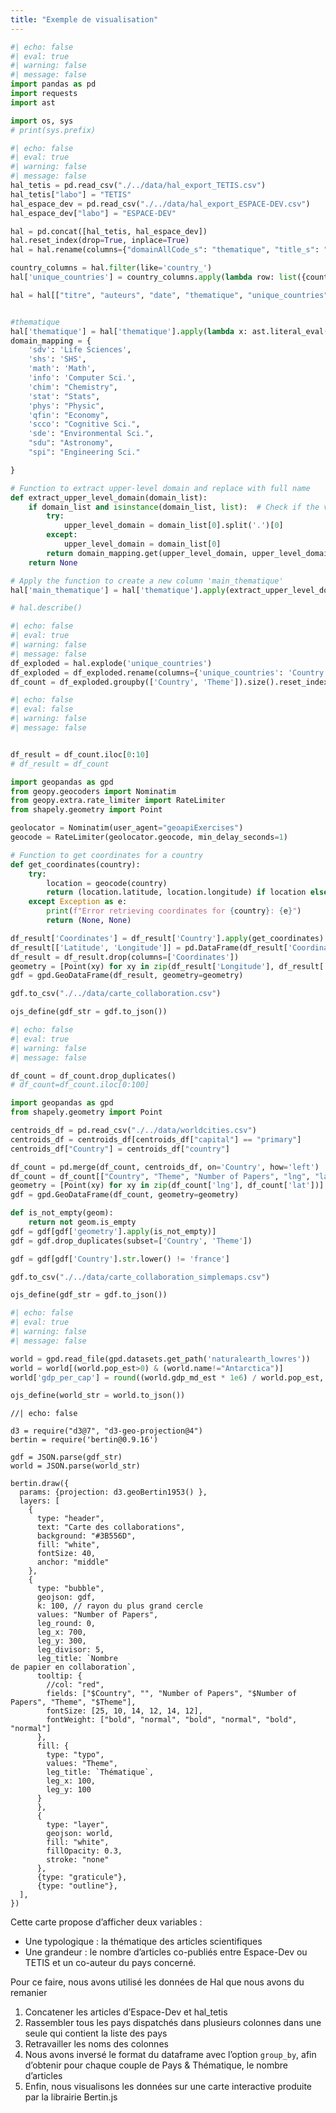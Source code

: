 ```yaml
---
title: "Exemple de visualisation"
---
```


```python
#| echo: false
#| eval: true
#| warning: false
#| message: false
import pandas as pd
import requests
import ast

import os, sys 
# print(sys.prefix)
```

```python
#| echo: false
#| eval: true
#| warning: false
#| message: false
hal_tetis = pd.read_csv("./../data/hal_export_TETIS.csv")
hal_tetis["labo"] = "TETIS"
hal_espace_dev = pd.read_csv("./../data/hal_export_ESPACE-DEV.csv")
hal_espace_dev["labo"] = "ESPACE-DEV"

hal = pd.concat([hal_tetis, hal_espace_dev])
hal.reset_index(drop=True, inplace=True)
hal = hal.rename(columns={"domainAllCode_s": "thematique", "title_s": "titre", "authFullName_s": "auteurs", "producedDate_s": "date", })

country_columns = hal.filter(like='country_')
hal['unique_countries'] = country_columns.apply(lambda row: list({country for country in row if pd.notna(country)}), axis=1)

hal = hal[["titre", "auteurs", "date", "thematique", "unique_countries"]]


#thematique
hal['thematique'] = hal['thematique'].apply(lambda x: ast.literal_eval(x) if pd.notna(x) else [])
domain_mapping = {
    'sdv': 'Life Sciences',
    'shs': 'SHS',
    'math': 'Math',
    'info': 'Computer Sci.',
    'chim': "Chemistry",
    'stat': "Stats",
    'phys': "Physic",
    'qfin': "Economy",
    'scco': "Cognitive Sci.",
    'sde': "Environmental Sci.",
    "sdu": "Astronomy",
    "spi": "Engineering Sci."

}

# Function to extract upper-level domain and replace with full name
def extract_upper_level_domain(domain_list):
    if domain_list and isinstance(domain_list, list):  # Check if the value is a non-empty list
        try:
            upper_level_domain = domain_list[0].split('.')[0]
        except:
            upper_level_domain = domain_list[0]
        return domain_mapping.get(upper_level_domain, upper_level_domain)
    return None

# Apply the function to create a new column 'main_thematique'
hal['main_thematique'] = hal['thematique'].apply(extract_upper_level_domain)

# hal.describe()
```

```python
#| echo: false
#| eval: true
#| warning: false
#| message: false
df_exploded = hal.explode('unique_countries')
df_exploded = df_exploded.rename(columns={'unique_countries': 'Country', 'main_thematique': 'Theme'})
df_count = df_exploded.groupby(['Country', 'Theme']).size().reset_index(name='Number of Papers')

```

```python
#| echo: false
#| eval: false
#| warning: false
#| message: false


df_result = df_count.iloc[0:10]
# df_result = df_count

import geopandas as gpd
from geopy.geocoders import Nominatim
from geopy.extra.rate_limiter import RateLimiter
from shapely.geometry import Point

geolocator = Nominatim(user_agent="geoapiExercises")
geocode = RateLimiter(geolocator.geocode, min_delay_seconds=1)

# Function to get coordinates for a country
def get_coordinates(country):
    try:
        location = geocode(country)
        return (location.latitude, location.longitude) if location else (None, None)
    except Exception as e:
        print(f"Error retrieving coordinates for {country}: {e}")
        return (None, None)

df_result['Coordinates'] = df_result['Country'].apply(get_coordinates)
df_result[['Latitude', 'Longitude']] = pd.DataFrame(df_result['Coordinates'].tolist(), index=df_result.index)
df_result = df_result.drop(columns=['Coordinates'])
geometry = [Point(xy) for xy in zip(df_result['Longitude'], df_result['Latitude'])]
gdf = gpd.GeoDataFrame(df_result, geometry=geometry)

gdf.to_csv("./../data/carte_collaboration.csv")

ojs_define(gdf_str = gdf.to_json())

```


```python
#| echo: false
#| eval: true
#| warning: false
#| message: false

df_count = df_count.drop_duplicates()
# df_count=df_count.iloc[0:100]

import geopandas as gpd
from shapely.geometry import Point

centroids_df = pd.read_csv("./../data/worldcities.csv")
centroids_df = centroids_df[centroids_df["capital"] == "primary"]
centroids_df["Country"] = centroids_df["country"]

df_count = pd.merge(df_count, centroids_df, on='Country', how='left')
df_count = df_count[["Country", "Theme", "Number of Papers", "lng", "lat"]]
geometry = [Point(xy) for xy in zip(df_count['lng'], df_count['lat'])]
gdf = gpd.GeoDataFrame(df_count, geometry=geometry)

def is_not_empty(geom):
    return not geom.is_empty
gdf = gdf[gdf['geometry'].apply(is_not_empty)]
gdf = gdf.drop_duplicates(subset=['Country', 'Theme'])

gdf = gdf[gdf['Country'].str.lower() != 'france']

gdf.to_csv("./../data/carte_collaboration_simplemaps.csv")

ojs_define(gdf_str = gdf.to_json())
```


```python
#| echo: false
#| eval: true
#| warning: false
#| message: false

world = gpd.read_file(gpd.datasets.get_path('naturalearth_lowres'))
world = world[(world.pop_est>0) & (world.name!="Antarctica")]
world['gdp_per_cap'] = round((world.gdp_md_est * 1e6) / world.pop_est, 2)

ojs_define(world_str = world.to_json())

```

```ojs
//| echo: false

d3 = require("d3@7", "d3-geo-projection@4")
bertin = require('bertin@0.9.16')

gdf = JSON.parse(gdf_str)
world = JSON.parse(world_str)

bertin.draw({
  params: {projection: d3.geoBertin1953() },
  layers: [
    {
      type: "header",
      text: "Carte des collaborations",
      background: "#3B556D",
      fill: "white",
      fontSize: 40,
      anchor: "middle"
    },
    {
      type: "bubble",
      geojson: gdf,
      k: 100, // rayon du plus grand cercle
      values: "Number of Papers",
      leg_round: 0,
      leg_x: 700,
      leg_y: 300,
      leg_divisor: 5,
      leg_title: `Nombre 
de papier en collaboration`,
      tooltip: {
        //col: "red",
        fields: ["$Country", "", "Number of Papers", "$Number of Papers", "Theme", "$Theme"],
        fontSize: [25, 10, 14, 12, 14, 12],
        fontWeight: ["bold", "normal", "bold", "normal", "bold", "normal"]
      },
      fill: {
        type: "typo",
        values: "Theme",
        leg_title: `Thématique`,
        leg_x: 100,
        leg_y: 100
      }
      },
      {
        type: "layer",
        geojson: world,
        fill: "white",
        fillOpacity: 0.3,
        stroke: "none"
      },
      {type: "graticule"},
      {type: "outline"},
  ],
})

```

Cette carte propose d'afficher deux variables :

- Une typologique : la thématique des articles scientifiques
- Une grandeur : le nombre d'articles co-publiés entre Espace-Dev ou TETIS et un co-auteur du pays concerné.

Pour ce faire, nous avons utilisé les données de Hal que nous avons du remanier 

1. Concatener les articles d'Espace-Dev et hal_tetis
2. Rassembler tous les pays dispatchés dans plusieurs colonnes dans une seule qui contient la liste des pays 
3. Retravailler les noms des colonnes
4. Nous avons inversé le format du dataframe avec l'option `group_by`, afin d'obtenir pour chaque couple de Pays & Thématique, le nombre d'articles
5. Enfin, nous visualisons les données sur une carte interactive produite par la librairie Bertin.js